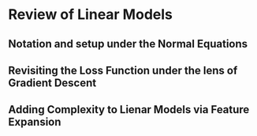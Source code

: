 # Review of Linear Models

## Notation and setup under the Normal Equations

## Revisiting the Loss Function under the lens of Gradient Descent

## Adding Complexity to Lienar Models via Feature Expansion